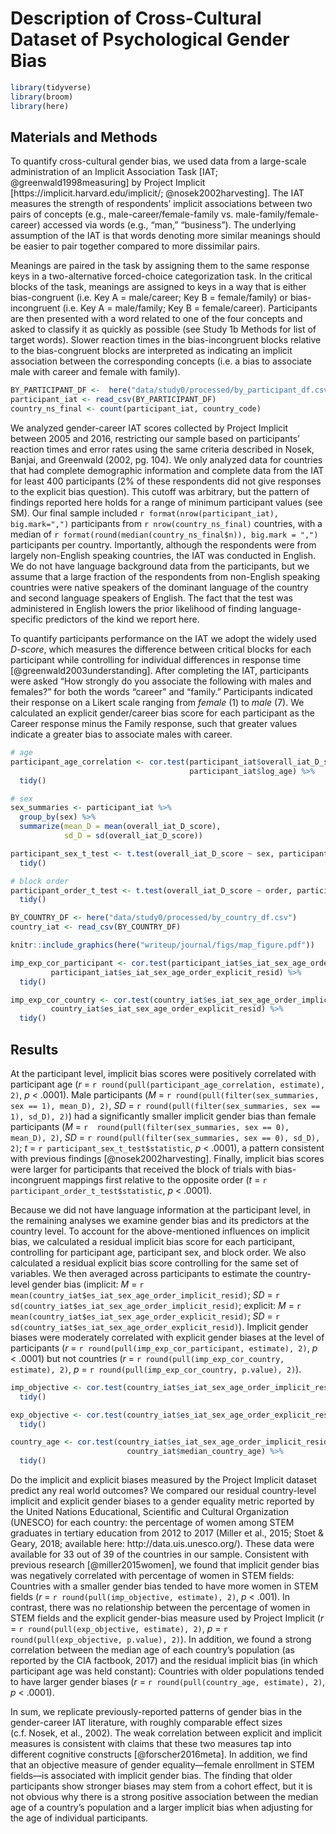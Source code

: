 # Description of Cross-Cultural Dataset of Psychological Gender Bias

```r
library(tidyverse)
library(broom)
library(here)
```
## Materials and Methods
To quantify cross-cultural gender bias, we used data from a large-scale administration of an Implicit  Association Task [IAT; @greenwald1998measuring] by Project Implicit [https://implicit.harvard.edu/implicit/; @nosek2002harvesting]. The IAT measures the strength of respondents' implicit associations between two pairs of concepts (e.g., male-career/female-family vs. male-family/female-career) accessed via words (e.g., “man," “business”). The underlying assumption of the IAT  is that words denoting more similar meanings should be easier to pair together compared to more dissimilar pairs. 

Meanings are paired in the task by assigning them to the same response keys in a two-alternative forced-choice categorization task. In the critical blocks of the task, meanings are assigned to keys in a way that is either bias-congruent (i.e.\ Key A = male/career; Key B = female/family) or bias-incongruent (i.e.\ Key A = male/family; Key B = female/career). Participants are then presented with a word related to one of the four concepts and asked to classify it as quickly as possible (see Study 1b Methods for list of target words). Slower reaction times in the bias-incongruent blocks relative to the bias-congruent blocks are interpreted as indicating an implicit association between the corresponding concepts (i.e.\ a bias to associate male with career and female with family).

```r
BY_PARTICIPANT_DF <-  here("data/study0/processed/by_participant_df.csv")
participant_iat <- read_csv(BY_PARTICIPANT_DF)
country_ns_final <- count(participant_iat, country_code)
```

We analyzed gender-career IAT scores collected by Project Implicit between 2005 and 2016, restricting our sample based on participants' reaction times and error rates using the same criteria described in Nosek, Banjai, and Greenwald (2002, pg.\ 104). We only analyzed data for countries that had complete demographic information and complete data from the IAT for least 400 participants (2% of these respondents did not give responses to the explicit bias question). This cutoff was arbitrary, but the pattern of findings reported here holds for a range of minimum participant values (see SM\footnote{Available here: \url{https://mollylewis.shinyapps.io/iatlang_SI/}}). Our final sample included `r format(nrow(participant_iat), big.mark=",")` participants from `r nrow(country_ns_final)` countries, with a median of `r format(round(median(country_ns_final$n)), big.mark = ",")` participants per country. Importantly, although the respondents were from largely non-English speaking countries, the IAT was conducted in English. We do not have language background data from the participants, but we assume that a large fraction of the respondents from non-English speaking countries were native speakers of the dominant language of the country and second language speakers of English. The fact that the test was administered in English lowers the prior likelihood of finding language-specific predictors of the kind we report here. 

To quantify participants performance on the IAT we adopt the widely used _D-score_, which measures the difference between critical blocks for each participant while controlling for  individual differences in response time [@greenwald2003understanding]. After completing the IAT, participants were asked "How strongly do you associate the following with males and females?" for both the words "career" and "family." Participants indicated their response on a Likert scale ranging from _female_ (1) to _male_ (7). We calculated an explicit gender/career bias score for each participant as the Career response minus the Family response, such that greater values indicate a greater bias to associate males with career. 

```r
# age
participant_age_correlation <- cor.test(participant_iat$overall_iat_D_score,
                                        participant_iat$log_age) %>%
  tidy()

# sex
sex_summaries <- participant_iat %>%
  group_by(sex) %>%
  summarize(mean_D = mean(overall_iat_D_score),
            sd_D = sd(overall_iat_D_score))

participant_sex_t_test <- t.test(overall_iat_D_score ~ sex, participant_iat) %>%
  tidy()

# block order
participant_order_t_test <- t.test(overall_iat_D_score ~ order, participant_iat) %>%
  tidy()
```


```r

BY_COUNTRY_DF <- here("data/study0/processed/by_country_df.csv")
country_iat <- read_csv(BY_COUNTRY_DF)

knitr::include_graphics(here("writeup/journal/figs/map_figure.pdf"))
```

```r
imp_exp_cor_participant <- cor.test(participant_iat$es_iat_sex_age_order_implicit_resid,
         participant_iat$es_iat_sex_age_order_explicit_resid) %>%
  tidy()

imp_exp_cor_country <- cor.test(country_iat$es_iat_sex_age_order_implicit_resid,
         country_iat$es_iat_sex_age_order_explicit_resid) %>%
  tidy()
```

## Results
At the participant level, implicit bias scores were positively correlated with
participant age (_r_ = `r round(pull(participant_age_correlation, estimate), 2)`, _p_ < .0001). Male participants (_M_ = `r round(pull(filter(sex_summaries, sex == 1), mean_D), 2)`, _SD_ = `r round(pull(filter(sex_summaries, sex == 1), sd_D), 2)`) had a significantly smaller implicit gender bias than female participants (_M_ = `r  round(pull(filter(sex_summaries, sex == 0), mean_D), 2)`, _SD_ = `r round(pull(filter(sex_summaries, sex == 0), sd_D), 2)`; _t_ = `r participant_sex_t_test$statistic`, _p_ < .0001), a pattern consistent with previous findings [@nosek2002harvesting]. Finally, implicit bias scores were larger for participants that received the block of trials with bias-incongruent mappings first relative to the opposite order  (_t_ = `r participant_order_t_test$statistic`, _p_ < .0001). 

Because we did not have language information at the participant level, in the remaining analyses we examine gender bias and its predictors at the country level. To account for the above-mentioned influences on implicit bias, we calculated a residual implicit bias score for each participant, controlling for participant age, participant sex, and block order. We also calculated a residual explicit bias score controlling for the same set of variables. We then averaged across participants to estimate the country-level gender bias  (implicit: _M_ = `r mean(country_iat$es_iat_sex_age_order_implicit_resid)`; _SD_ = `r sd(country_iat$es_iat_sex_age_order_implicit_resid)`; explicit: _M_ = `r mean(country_iat$es_iat_sex_age_order_explicit_resid)`; _SD_ = `r sd(country_iat$es_iat_sex_age_order_explicit_resid)`). Implicit gender biases were moderately correlated with explicit gender biases at the level of participants (_r_ = `r round(pull(imp_exp_cor_participant, estimate), 2)`, _p_ < .0001) but not countries (_r_ = `r round(pull(imp_exp_cor_country, estimate), 2)`, _p_ = `r round(pull(imp_exp_cor_country, p.value), 2)`). 

```r
imp_objective <- cor.test(country_iat$es_iat_sex_age_order_implicit_resid, country_iat$per_women_stem_2012_2017) %>%
  tidy()

exp_objective <- cor.test(country_iat$es_iat_sex_age_order_explicit_resid, country_iat$per_women_stem_2012_2017) %>%
  tidy()

country_age <- cor.test(country_iat$es_iat_sex_age_order_implicit_resid,
                          country_iat$median_country_age) %>%
  tidy()
```

Do the implicit and explicit biases measured by the Project Implicit dataset predict any real world outcomes? We compared our residual country-level implicit and explicit gender biases to a gender equality metric reported by the United Nations Educational, Scientific and Cultural Organization (UNESCO) for each country: the percentage of women among STEM graduates in tertiary education from 2012 to 2017 (Miller et al., 2015; Stoet & Geary, 2018;  available here: http://data.uis.unesco.org/). These data were available for 33 out of 39 of the countries in our sample. Consistent with previous research [@miller2015women], we found that implicit gender bias was negatively correlated with percentage of women in STEM fields: Countries with a smaller gender bias tended to have more women in STEM fields (_r_ = `r round(pull(imp_objective, estimate), 2)`, _p_ < .001). In contrast, there was no relationship between the percentage of women in STEM fields and the explicit gender-bias measure used by Project Implicit (_r_ = `r round(pull(exp_objective, estimate), 2)`, _p_ = `r round(pull(exp_objective, p.value), 2)`). In addition, we found a strong correlation between the median age of each country's population (as reported by the CIA factbook, 2017) and the residual implicit bias (in which participant age was held constant): Countries with older populations tended to have larger gender biases (_r_ = `r round(pull(country_age, estimate), 2)`, _p_ < .0001). 

In sum, we replicate previously-reported patterns of gender bias in the gender-career IAT literature, with roughly comparable effect sizes (c.f.\ Nosek, et al., 2002). The weak correlation between explicit and implicit measures is consistent with claims that these two measures tap into different cognitive constructs [@forscher2016meta]. In addition, we find that an objective measure of gender equality---female enrollment in STEM fields---is associated with implicit gender bias. The finding that older participants show stronger biases may stem from a cohort effect, but it is not obvious why there is a strong positive association between the median age of a country's population and a larger implicit bias when adjusting for the age of individual participants.
